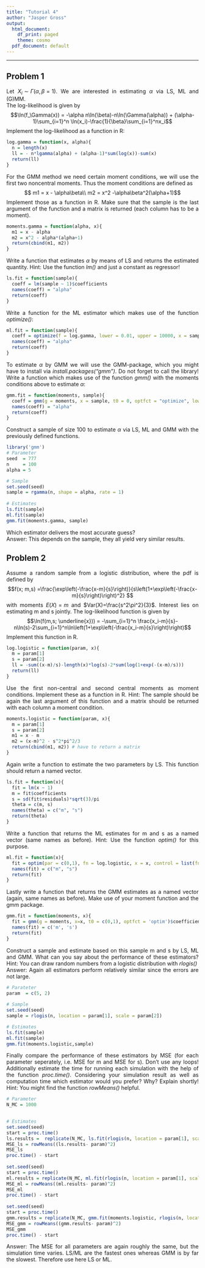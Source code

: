 ```yaml
---
title: "Tutorial 4"
author: "Jasper Gross"
output:
  html_document:
    df_print: paged
    theme: cosmo
  pdf_document: default
---
```


```{=html}
<style>
body {text-align: justify}
</style>
```

------------------------------------------------------------------------

## Problem 1

Let $X_i \sim \Gamma(\alpha, \beta=1)$. We are interested in estimating $\alpha$ via LS, ML and (G)MM.\
The log-likelihood is given by $$\ln(f_\Gamma(x)) = -\alpha n\ln(\beta)-n\ln(\Gamma(\alpha)) + (\alpha-1)\sum_{i=1}^n \ln(x_i)-\frac{1}{\beta}\sum_{i=1}^nx_i$$ Implement the log-likelihood as a function in R:

```r
log.gamma = function(x, alpha){
  n = length(x)
  ll = - n*lgamma(alpha) + (alpha-1)*sum(log(x))-sum(x)
  return(ll)
}
```

For the GMM method we need certain moment conditions, we will use the first two noncentral moments. Thus the moment conditions are defined as $$ m1 = x - \alpha\beta\\ m2 = x^2 -\alpha\beta^2(\alpha+1)$$ Implement those as a function in R. Make sure that the sample is the last argument of the function and a matrix is returned (each column has to be a moment).

```r
moments.gamma = function(alpha, x){
  m1 = x - alpha
  m2 = x^2 - alpha*(alpha+1)
  return(cbind(m1, m2))
}
```

Write a function that estimates $\alpha$ by means of LS and returns the estimated quantity. Hint: Use the function *lm()* and just a constant as regressor!

```r
ls.fit = function(sample){
  coeff = lm(sample ~ 1)$coefficients
  names(coeff) = "alpha"
  return(coeff)
}
```

Write a function for the ML estimator which makes use of the function *optimize()*:

```r
ml.fit = function(sample){
  coeff = optimize(f = log.gamma, lower = 0.01, upper = 10000, x = sample, maximum = T)$maximum
  names(coeff) = "alpha"
  return(coeff)
}
```

To estimate $\alpha$ by GMM we will use the GMM-package, which you might have to install via *install.packages("gmm")*. Do not forget to call the library! Write a function which makes use of the function *gmm()* with the moments conditions above to estimate $\alpha$:

```r
gmm.fit = function(moments, sample){
  coeff = gmm(g = moments, x = sample, t0 = 0, optfct = "optimize", lower = 0.01, upper = 10000)$coefficients
  names(coeff) = "alpha"
  return(coeff)
}
```

Construct a sample of size 100 to estimate $\alpha$ via LS, ML and GMM with the previously defined functions.

```r
library('gmm')
# Parameter
seed  = 777
n     = 100
alpha = 5

# Sample
set.seed(seed)
sample = rgamma(n, shape = alpha, rate = 1)
  
# Estimates
ls.fit(sample)
ml.fit(sample)
gmm.fit(moments.gamma, sample)
```

Which estimator delivers the most accurate guess?\
Answer: This depends on the sample, they all yield very similar results.

## Problem 2

Assume a random sample from a logistic distribution, where the pdf is defined by $$f(x; m,s) =\frac{\exp\left(-\frac{x-m}{s}\right)}{s\left(1+\exp\left(-\frac{x-m}{s}\right)\right)^2} $$ with moments $E(X)=m$ and $Var(X)=\frac{s^2\pi^2}{3}$. Interest lies on estimating m and s jointly. The log-likelihood function is given by $$\ln(f(m,s; \underline{x})) = -\sum_{i=1}^n \frac{x_i-m}{s}-n\ln(s)-2\sum_{i=1}^n\ln\left(1+\exp\left(-\frac{x_i-m}{s}\right)\right)$$ Implement this function in R.

```r
log.logistic = function(param, x){
  m = param[1]
  s = param[2]
  ll = -sum((x-m)/s)-length(x)*log(s)-2*sum(log(1+exp(-(x-m)/s)))
  return(ll)
}
```

Use the first non-central and second central moments as moment conditions. Implement these as a function in R. Hint: The sample should be again the last argument of this function and a matrix should be returned with each column a moment condition.

```r
moments.logistic = function(param, x){
  m = param[1]
  s = param[2]
  m1 = x - m
  m2 = (x-m)^2 - s^2*pi^2/3
  return(cbind(m1, m2)) # have to return a matrix
}
```

Again write a function to estimate the two parameters by LS. This function should return a named vector.

```r
ls.fit = function(x){
  fit = lm(x ~ 1)
  m = fit$coefficients
  s = sd(fit$residuals)*sqrt(3)/pi
  theta = c(m, s)
  names(theta) = c("m", "s")
  return(theta)
}
```

Write a function that returns the ML estimates for m and s as a named vector (same names as before). Hint: Use the function *optim()* for this purpose.

```r
ml.fit = function(x){
  fit = optim(par = c(0,1), fn = log.logistic, x = x, control = list(fnscale = -1))$par
  names(fit) = c("m", "s")
  return(fit)
}
```

Lastly write a function that returns the GMM estimates as a named vector (again, same names as before). Make use of your moment function and the gmm package.

```r
gmm.fit = function(moments, x){
  fit = gmm(g = moments, x=x, t0 = c(0,1), optfct = 'optim')$coefficients
  names(fit) = c('m', 's')
  return(fit)
}
```

Construct a sample and estimate based on this sample m and s by LS, ML and GMM. What can you say about the performance of these estimators? Hint: You can draw random numbers from a logistic distribution with *rlogis()*\
Answer: Again all estimators perform relatively similar since the errors are not large.

```r
# Parateter
param  = c(5, 2)
  
# Sample
set.seed(seed)
sample = rlogis(n, location = param[1], scale = param[2])

# Estimates
ls.fit(sample)
ml.fit(sample)
gmm.fit(moments.logistic,sample)
```

Finally compare the performance of these estimators by MSE (for each parameter seperately, i.e. MSE for m and MSE for s). Don't use any loops! Additionally estimate the time for running each simulation with the help of the function *proc.time()*. Considering your simulation result as well as computation time which estimator would you prefer? Why? Explain shortly! Hint: You might find the function *rowMeans()* helpful.

```r
# Parameter
N_MC = 1000
  

# Estimates
set.seed(seed)
start = proc.time()
ls.results =  replicate(N_MC, ls.fit(rlogis(n, location = param[1], scale = param[2])))
MSE_ls = rowMeans((ls.results- param)^2)
MSE_ls
proc.time() - start
  
set.seed(seed)
start = proc.time()
ml.results = replicate(N_MC, ml.fit(rlogis(n, location = param[1], scale = param[2])))
MSE_ml = rowMeans((ml.results- param)^2)
MSE_ml
proc.time() - start
  
set.seed(seed)
start = proc.time()
gmm.results = replicate(N_MC, gmm.fit(moments.logistic, rlogis(n, location = param[1], scale = param[2])))
MSE_gmm = rowMeans((gmm.results- param)^2)
MSE_gmm
proc.time() - start
```

Answer: The MSE for all parameters are again roughly the same, but the simulation time varies. LS/ML are the fastest ones whereas GMM is by far the slowest. Therefore use here LS or ML.
